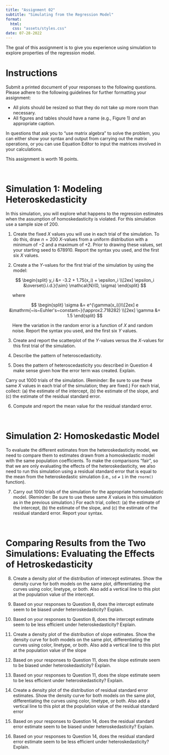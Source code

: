 ```yaml
---
title: "Assignment 02"
subtitle: "Simulating from the Regression Model"
format:
  html:
   css: "assets/styles.css"
date: 07-28-2022
---
```



The goal of this assignment is to give you experience using simulation to explore properties of the regression model. 




<!-- - [[CSV]](https://raw.githubusercontent.com/zief0002/epsy-8251/master/data/broadband.csv) -->
<!-- - [[Data Codebook]](http://zief0002.github.io/epsy-8251/codebooks/broadband.html) -->


<!-- ```{r echo=FALSE, out.width="60%", fig.align='center'} -->
<!-- knitr::include_graphics("figs/assign-01.png") -->
<!-- ``` -->


# Instructions

Submit a printed document of your responses to the following questions. Please adhere to the following guidelines for further formatting your assignment:

- All plots should be resized so that they do not take up more room than necessary. 
- All figures and tables should have a name (e.g., Figure 1) *and* an appropriate caption.

In questions that ask you to "use matrix algebra" to solve the problem, you can either show your syntax and output from carrying out the matrix operations, or you can use Equation Editor to input the matrices involved in your calculations.

This assignment is worth 16 points.


<br />


# Simulation 1: Modeling Heteroskedasticity

In this simulation, you will explore what happens to the regression estimates when the assumption of homoskedasticity is violated. For this simulation use a sample size of 200.

1. Create the fixed *X* values you will use in each trial of the simulation. To do this, draw $n=200$ *X*-values from a uniform distribution with a minimum of $-2$ and a maximum of $+2$. Prior to drawing these values, set your starting seed to 678910. Report the syntax you used, and the first six *X* values.

2. Create a the *Y*-values for the first trial of the simulation by using the model:

$$
\begin{split}
y_i &= -3.2 + 1.75(x_i) + \epsilon_i \\[2ex]
\epsilon_i &\overset{i.i.d.}{\sim} \mathcal{N}(0, \sigma)
\end{split}
$$

<div style="margin-left:1.5em;">where</div>

$$
\begin{split}
\sigma &= e^{\gamma(x_i)}\\[2ex]
e &\mathrm{~is~Euhler's~constant~}(\approx2.718282) \\[2ex]
\gamma &= 1.5
\end{split}
$$

<div style="margin-left:1.5em;margin-bottom:1em;">Here the variation in the random error is a function of *X* and random noise. Report the syntax you used, and the first six *Y* values.</div>

3. Create and report the scatterplot of the *Y*-values versus the *X*-values for this first trial of the simulation. 

4. Describe the pattern of heteroscedasticity. 

5. Does the pattern of heteroscedasticity you described in Question 4 make sense given how the error term was created. Explain.

Carry out 1000 trials of the simulation. (Reminder: Be sure to use these same  *X* values in each trial of the simulation; they are fixed.) For each trial, collect: (a) the estimate of the intercept, (b) the estimate of the slope, and (c) the estimate of the residual standard error.

6. Compute and report the mean value for the residual standard error.

<br />


# Simulation 2: Homoskedastic Model

To evaluate the different estimates from the heteroskedasticity model, we need to compare them to estimates drawn from a homoskedastic model with the same population coefficients. To make the comparisons "fair", so that we are only evaluating the effects of the heteroskedasticity, we also need to run this simulation using a residual standard error that is equal to the mean from the heteroskedastic simulation (i.e., $\mathtt{sd\neq1}$ in the `rnorm()` function). 

7. Carry out 1000 trials of the simulation for the appropriate homoskedastic model. (Reminder: Be sure to use these same  *X* values in this simulation as in the previous simulation.) For each trial, collect: (a) the estimate of the intercept, (b) the estimate of the slope, and (c) the estimate of the residual standard error. Report your syntax.

<br />


# Comparing Results from the Two Simulations: Evaluating the Effects of Hetroskedasticity

8. Create a density plot of the distribution of intercept estimates. Show the density curve for both models on the same plot, differentiating the curves using color, linetype, or both. Also add a vertical line to this plot at the population value of the intercept.

9. Based on your responses to Question 8, does the intercept estimate seem to be biased under heteroskedasticity? Explain.

10. Based on your responses to Question 8, does the intercept estimate seem to be less efficient under heteroskedasticity? Explain.

11. Create a density plot of the distribution of slope estimates. Show the density curve for both models on the same plot, differentiating the curves using color, linetype, or both. Also add a vertical line to this plot at the population value of the slope

12. Based on your responses to Question 11, does the slope estimate seem to be biased under heteroskedasticity? Explain.

13. Based on your responses to Question 11, does the slope estimate seem to be less efficient under heteroskedasticity? Explain.

14. Create a density plot of the distribution of residual standard error estimates. Show the density curve for both models on the same plot, differentiating the curves using color, linetype, or both. Also add a vertical line to this plot at the population value of the residual standard error

15. Based on your responses to Question 14, does the residual standard error estimate seem to be biased under heteroskedasticity? Explain.

16. Based on your responses to Question 14, does the residual standard error estimate seem to be less efficient under heteroskedasticity? Explain.




